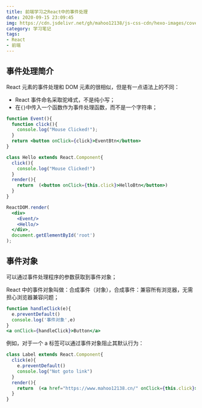 ```yaml
---
title: 前端学习之React中的事件处理
date: 2020-09-15 23:09:45
img: https://cdn.jsdelivr.net/gh/mahoo12138/js-css-cdn/hexo-images/cover/react.png
category: 学习笔记
tags:
- React
- 前端
---
```


## 事件处理简介

React 元素的事件处理和 DOM 元素的很相似，但是有一点语法上的不同：

+ React 事件命名采取驼峰式，不是纯小写；
+ 在`{}`中传入一个函数作为事件处理函数，而不是一个字符串；

```jsx
function Event(){
  function click(){
    console.log("Mouse Clicked!");
  }
  return <button onClick={click}>EventBtn</button>
}

class Hello extends React.Component{
  click(){
    console.log("Mouse Clicked!")
  }
  render(){
    return  (<button onClick={this.click}>HelloBtn</button>) 
  }
}

ReactDOM.render(
  <div>
    <Event/>
    <Hello/>
  </div>,
  document.getElementById('root')
);
```

## 事件对象

可以通过事件处理程序的参数获取到事件对象；

React 中的事件对象叫做：合成事件（对象），合成事件：兼容所有浏览器，无需担心浏览器兼容问题；

```jsx
function handleClick(e){
  e.preventDefault()
  console.log('事件对象',e)
}
<a onClick={handleClick}>Button</a>
```

例如，对于一个 a 标签可以通过事件对象阻止其默认行为：

```jsx
class Label extends React.Component{
  click(e){
    e.preventDefault()
    console.log("Not goto link")
  }
  render(){
    return  (<a href="https://www.mahoo12138.cn/" onClick={this.click}>Blog</a>) 
  }
}
```

